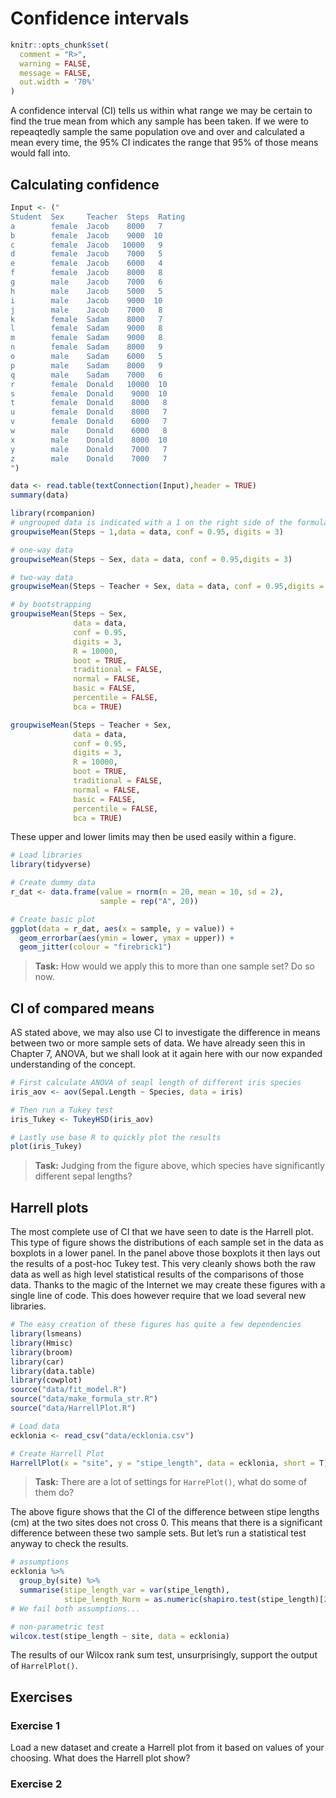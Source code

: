 # Confidence intervals


```r
knitr::opts_chunk$set(
  comment = "R>", 
  warning = FALSE, 
  message = FALSE,
  out.width = '70%'
)
```

A confidence interval (CI) tells us within what range we may be certain to find the true mean from which any sample has been taken. If we were to repeaqtedly sample the same population ove and over and calculated a mean every time, the 95% CI indicates the range that 95% of those means would fall into.

## Calculating confidence

```r
Input <- ("
Student  Sex     Teacher  Steps  Rating
a        female  Jacob    8000   7
b        female  Jacob    9000  10
c        female  Jacob   10000   9
d        female  Jacob    7000   5
e        female  Jacob    6000   4
f        female  Jacob    8000   8
g        male    Jacob    7000   6
h        male    Jacob    5000   5
i        male    Jacob    9000  10
j        male    Jacob    7000   8
k        female  Sadam    8000   7
l        female  Sadam    9000   8
m        female  Sadam    9000   8
n        female  Sadam    8000   9
o        male    Sadam    6000   5
p        male    Sadam    8000   9
q        male    Sadam    7000   6
r        female  Donald   10000  10
s        female  Donald    9000  10
t        female  Donald    8000   8
u        female  Donald    8000   7
v        female  Donald    6000   7
w        male    Donald    6000   8
x        male    Donald    8000  10
y        male    Donald    7000   7
z        male    Donald    7000   7
")

data <- read.table(textConnection(Input),header = TRUE)
summary(data)
```

```r
library(rcompanion)
# ungrouped data is indicated with a 1 on the right side of the formula, or the group = NULL argument.
groupwiseMean(Steps ~ 1,data = data, conf = 0.95, digits = 3)

# one-way data
groupwiseMean(Steps ~ Sex, data = data, conf = 0.95,digits = 3)

# two-way data
groupwiseMean(Steps ~ Teacher + Sex, data = data, conf = 0.95,digits = 3)
```

```r
# by bootstrapping
groupwiseMean(Steps ~ Sex,
              data = data,
              conf = 0.95,
              digits = 3,
              R = 10000,
              boot = TRUE,
              traditional = FALSE,
              normal = FALSE,
              basic = FALSE,
              percentile = FALSE,
              bca = TRUE)

groupwiseMean(Steps ~ Teacher + Sex,
              data = data,
              conf = 0.95,
              digits = 3,
              R = 10000,
              boot = TRUE,
              traditional = FALSE,
              normal = FALSE,
              basic = FALSE,
              percentile = FALSE,
              bca = TRUE)
```
These upper and lower limits may then be used easily within a figure.

```r
# Load libraries
library(tidyverse)

# Create dummy data
r_dat <- data.frame(value = rnorm(n = 20, mean = 10, sd = 2),
                    sample = rep("A", 20))

# Create basic plot
ggplot(data = r_dat, aes(x = sample, y = value)) +
  geom_errorbar(aes(ymin = lower, ymax = upper)) +
  geom_jitter(colour = "firebrick1")
```

> **Task:** How would we apply this to more than one sample set? Do so now.

## CI of compared means

AS stated above, we may also use CI to investigate the difference in means between two or more sample sets of data. We have already seen this in Chapter 7, ANOVA, but we shall look at it again here with our now expanded understanding of the concept.

```r
# First calculate ANOVA of seapl length of different iris species
iris_aov <- aov(Sepal.Length ~ Species, data = iris)

# Then run a Tukey test
iris_Tukey <- TukeyHSD(iris_aov)

# Lastly use base R to quickly plot the results
plot(iris_Tukey)
```

> **Task:** Judging from the figure above, which species have significantly different sepal lengths?

## Harrell plots

The most complete use of CI that we have seen to date is the Harrell plot. This type of figure shows the distributions of each sample set in the data as boxplots in a lower panel. In the panel above those boxplots it then lays out the results of a post-hoc Tukey test. This very cleanly shows both the raw data as well as high level statistical results of the comparisons of those data. Thanks to the magic of the Internet we may create these figures with a single line of code. This does however require that we load several new libraries.

```r
# The easy creation of these figures has quite a few dependencies
library(lsmeans)
library(Hmisc)
library(broom)
library(car)
library(data.table)
library(cowplot)
source("data/fit_model.R")
source("data/make_formula_str.R")
source("data/HarrellPlot.R")

# Load data
ecklonia <- read_csv("data/ecklonia.csv")

# Create Harrell Plot
HarrellPlot(x = "site", y = "stipe_length", data = ecklonia, short = T)[1]
```

> **Task:** There are a lot of settings for `HarrePlot()`, what do some of them do?

The above figure shows that the CI of the difference between stipe lengths (cm) at the two sites does not cross 0. This means that there is a significant difference between these two sample sets. But let's run a statistical test anyway to check the results.

```r
# assumptions
ecklonia %>% 
  group_by(site) %>% 
  summarise(stipe_length_var = var(stipe_length),
            stipe_length_Norm = as.numeric(shapiro.test(stipe_length)[2]))
# We fail both assumptions...

# non-parametric test
wilcox.test(stipe_length ~ site, data = ecklonia)
```

The results of our Wilcox rank sum test, unsurprisingly, support the output of `HarrelPlot()`.

## Exercises

### Exercise 1

Load a new dataset and create a Harrell plot from it based on values of your choosing. What does the Harrell plot show?

### Exercise 2
